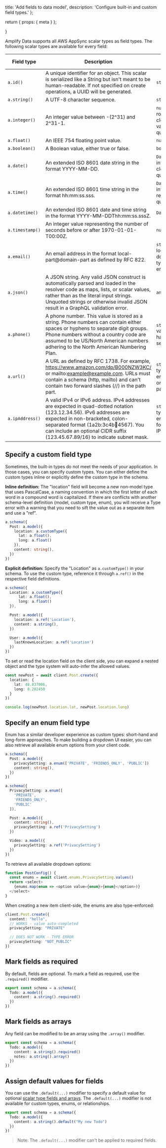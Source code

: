   title: 'Add fields to data model',
  description:
    'Configure built-in and custom field types.'
};

  return {
    props: {
      meta
    }
  };

}

Amplify Data supports all AWS AppSync scalar types as field types. The following scalar types are available for every field:

|Field type|Description|TypeScript validation|GraphQL Scalar Type|
|-|-|-|-|
|`a.id()`|A unique identifier for an object. This scalar is serialized like a String but isn't meant to be human-readable. If not specified on create operations, a UUID will be generated.|`string`|ID|
|`a.string()`|A UTF-8 character sequence.|`string`|String|
|`a.integer()`|An integer value between -(2^31) and 2^31-1.|`number` but rounded to closest integer value upon query/mutation|Int|
|`a.float()`|An IEEE 754 floating point value.|`number`|Float|
|`a.boolean()`|A Boolean value, either true or false.|`boolean`|Boolean|
|`a.date()`|An extended ISO 8601 date string in the format YYYY-MM-DD.|`Date` but time information is cleared upon query/mutation|AWSDate|
|`a.time()`|An extended ISO 8601 time string in the format hh:mm:ss.sss.|`Date` but date information is removed upon query/mutation|AWSTime|
|`a.datetime()`|An extended ISO 8601 date and time string in the format YYYY-MM-DDThh:mm:ss.sssZ.|`Date`|AWSDateTime|
|`a.timestamp()`|An integer value representing the number of seconds before or after 1970-01-01-T00:00Z.|`number`|AWSTimestamp|
|`a.email()`|An email address in the format local-part@domain-part as defined by RFC 822.|`string` with local-part and domain-part type enforcement|AWSEmail|
|`a.json()`|A JSON string. Any valid JSON construct is automatically parsed and loaded in the resolver code as maps, lists, or scalar values, rather than as the literal input strings. Unquoted strings or otherwise invalid JSON result in a GraphQL validation error.|`any`|AWSJSON|
|`a.phone()`|A phone number. This value is stored as a string. Phone numbers can contain either spaces or hyphens to separate digit groups. Phone numbers without a country code are assumed to be US/North American numbers adhering to the North American Numbering Plan.|`string` validation only happening service-side|AWSPhone|
|`a.url()`|A URL as defined by RFC 1738. For example, https://www.amazon.com/dp/B000NZW3KC/ or mailto:example@example.com. URLs must contain a schema (http, mailto) and can't contain two forward slashes (//) in the path part.|`string` but with type enforcement on the schema part|AWSURL|
|`a.ipAddress()`|A valid IPv4 or IPv6 address. IPv4 addresses are expected in quad-dotted notation (123.12.34.56). IPv6 addresses are expected in non-bracketed, colon-separated format (1a2b:3c4b:1234:4567). You can include an optional CIDR suffix (123.45.67.89/16) to indicate subnet mask.|`string` with type enforcement for IPv4 and IPv6 pattern|AWSIPAddress|

## Specify a custom field type

Sometimes, the built-in types do not meet the needs of your application. In those cases, you can specify custom types. You can either define the custom types inline or explicitly define the custom type in the schema.

**Inline definition:** The "location" field will become a new non-model type that uses PascalCase, a naming convention in which the first letter of each word in a compound word is capitalized. If there are conflicts with another schema-level definition (model, custom type, enum), you will receive a Type error with a warning that you need to sift the value out as a separate item and use a "ref".

```ts
a.schema({
  Post: a.model({
    location: a.customType({
      lat: a.float(),
      long: a.float()
    }),
    content: string(),
  })
})
```

**Explicit definition:** Specify the "Location" as `a.customType()` in your schema. To use the custom type, reference it through `a.ref()` in the respective field definitions.

```ts
a.schema({
  Location: a.customType({
      lat: a.float(),
      long: a.float()
  }),

  Post: a.model({
    location: a.ref('Location'),
    content: a.string(),
  })

  User: a.model({
    lastKnownLocation: a.ref('Location')
  })
})
```

To set or read the location field on the client side, you can expand a nested object and the type system will auto-infer the allowed values.

```ts
const newPost = await client.Post.create({
  location: {
    lat: 48.837006,
    long: 8.282450
  }
})

console.log(newPost.location.lat, newPost.location.long)
```

## Specify an enum field type
Enum has a similar developer experience as custom types: short-hand and long-form approaches. To make building a dropdown UI easier, you can also retrieve all available enum options from your client code.

```ts
a.schema({
  Post: a.model({
    privacySetting: a.enum(['PRIVATE', 'FRIENDS_ONLY', 'PUBLIC'])
    content: string(),
  })
})
```

```ts
a.schema({
  PrivacySetting: a.enum([
    'PRIVATE',
    'FRIENDS_ONLY',
    'PUBLIC'
  ]),

  Post: a.model({
    content: string(),
    privacySetting: a.ref('PrivacySetting')
  })

  Video: a.model({
    privacySetting: a.ref('PrivacySetting')
  })
})
```

To retrieve all available dropdown options:

```ts
function PostConfig() {
  const enums = await client.enums.PrivacySetting.values()
  return <select>
    {enums.map(enum => <option value={enum}>{enum}</option>)}
  </select>
}
```

When creating a new item client-side, the enums are also type-enforced:
```ts
client.Post.create({
  content: "hello",
  // WORKS - value auto-completed
  privacySetting: "PRIVATE"

  // DOES NOT WORK - TYPE ERROR
  privacySetting: "NOT_PUBLIC"
})
```

## Mark fields as required

By default, fields are optional. To mark a field as required, use the `.required()` modifier.

```ts
export const schema = a.schema({
  Todo: a.model({
    content: a.string().required()
  })
})
```

## Mark fields as arrays

Any field can be modified to be an array using the `.array()` modifier.

```ts
export const schema = a.schema({
  Todo: a.model({
    content: a.string().required()
    notes: a.string().array()
  })
})
```

## Assign default values for fields

You can use the `.default(...)` modifier to specify a default value for optional [scalar type fields and arrays](https://docs.aws.amazon.com/appsync/latest/devguide/scalars.html). The `.default(...)` modifier is not available for custom types, enums, or relationships.

```ts
export const schema = a.schema({
  Todo: a.model({
    content: a.string().default("My new Todo")
  })
})
```

> Note: The `.default(...)` modifier can't be applied to required fields.
